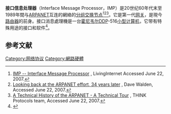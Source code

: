 '''接口信息处理器'''（Interface Message Processor，IMP）是20世纪60年代末至1989年間与[[ARPANET|ARPANET]]互连的網絡的[[分组交换|分组交换]][[节点_(电信网络)|节点]]<ref>[http://www.livinginternet.com/i/ii_imp.htm IMP -- Interface Message Processor] {{Wayback|url=http://www.livinginternet.com/i/ii_imp.htm |date=20130120191854 }}, LivingInternet Accessed June 22, 2007.</ref><ref>[http://www.livinginternet.com/i/ii_imp_walden.htm Looking back at the ARPANET effort, 34 years later] {{Webarchive|url=https://wayback.archive-it.org/all/20100518172439/http://www.livinginternet.com/i/ii_imp_walden.htm |date=2010-05-18 }}, Dave Walden, Accessed June 22, 2007.</ref><ref>[http://www.cs.utexas.edu/users/chris/think/ARPANET/Technical_Tour/imp-to-imp.shtml A Technical History of the ARPANET - A Technical Tour] {{Webarchive|url=https://web.archive.org/web/20120910002528/http://www.cs.utexas.edu/users/chris/think/ARPANET/Technical_Tour/imp-to-imp.shtml|date=2012-09-10}}, THINK Protocols team, Accessed June 22, 2007.</ref>。它是第一代[[网关|网关]]，是現今[[路由器|路由器]]的前身。接口消息處理機是一台[[霍尼韦尔|霍尼韦尔]]DDP-516[[小型计算机|小型计算机]]，它带有特殊用途的接口和软件<ref>{{Citation|doi=10.1145/1476936.1477021|first2=R. E.|first5=D. C.|last5=Walden|first4=W. R.|last4=Crowther|first3=S. M.|last3=Ornstein|last2=Kahn|title=The interface message processor for the ARPA computer network|first=F. E.|last=Heart|pages=551–567|journal=Proceedings of the May 5–7, 1970, Spring Joint Computer Conference|year=1970|url=http://portal.acm.org/citation.cfm?id=1476936.1477021|access-date=2009-07-19}}</ref>。

==参考文献==
{{reflist}}

[[Category:网络协议|Category:网络协议]]
[[Category:網路硬體|Category:網路硬體]]